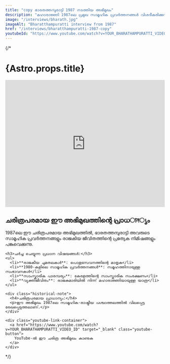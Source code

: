 ```yaml
---
title: "copy ഭാരതത്തമ്പുരാട്ടി 1987 നടത്തിയ അഭിമുഖം"
description: "മഹാരാജ്ഞി 1987ലെ പ്രമുഖ സാമൂഹിക പ്രവർത്തനങ്ങൾ വിശദീകരിക്കുന്നു..."
image: "/interviews/bharath.jpg"
imageAlt: "Bharatthampuratti interview from 1987"
href: "/interviews/bharatthampuratti-1987-copy"
youtubeId: "https://www.youtube.com/watch?v=YOUR_BHARATHAMPURATTI_VIDEO_ID"
---
```


<script>
  {/* Optional: Redirect to YouTube */}
  {/* window.location.href = `https://youtube.com/watch?v=${Astro.props.youtubeId}`; */}
</script>

{/* <div class="interview-container">
  <div class="video-wrapper">
    <h1 class="interview-title">{Astro.props.title}</h1>
    <div class="video-container">
      <iframe 
        width="100%" 
        height="400" 
        src="https://www.youtube.com/embed/YOUR_BHARATHAMPURATTI_VIDEO_ID"
        title={Astro.props.title}
        frameborder="0" 
        allow="accelerometer; autoplay; clipboard-write; encrypted-media; gyroscope; picture-in-picture" 
        allowfullscreen>
      </iframe>
    </div>
  </div>

  <div class="interview-content">
    <h2>ചരിത്രപരമായ ഈ അഭിമുഖത്തിന്റെ പ്രാധান്യം</h2>
    <p>1987ലെ ഈ ചരിത്രപരമായ അഭിമുഖത്തിൽ, ഭാരതത്തമ്പുരാട്ടി അവരുടെ സാമൂഹിക പ്രവർത്തനങ്ങളും രാജകീയ ജീവിതത്തിന്റെ പ്രത്യേക നിമിഷങ്ങളും പങ്കുവെക്കുന്നു.</p>
    
    <h3>ചർച്ച ചെയ്യുന്ന പ്രധാന വിഷയങ്ങൾ:</h3>
    <ul>
      <li>**രാജകീയ ചുമതലകൾ**: പൊതുസേവനത്തിന്റെ മാതൃക</li>
      <li>**1980-കളിലെ സാമൂഹിക പ്രവർത്തനങ്ങൾ**: സമൂഹത്തിനായുള്ള സംഭാവനകൾ</li>
      <li>**സാംസ്കാരിക പാരമ്പര്യം**: കേരളത്തിന്റെ സാംസ്കാരിക സംരക്ഷണം</li>
      <li>**വ്യക്തിജീവിതം**: രാജകുമാരിയിൽ നിന്ന് മഹാരാജ്ഞിയായുള്ള യാത്ര</li>
    </ul>

    <div class="historical-note">
      <h4>ചരിത്രപരമായ പ്രാധാന്യം:</h4>
      <p>ഈ അഭിമുഖം 1987ലെ സാമൂഹിക-രാഷ്ട്രീയ പശ്ചാത്തലത്തിൽ വിലപ്പെട്ട രേഖപ്പെടുത്തലാണ്.</p>
    </div>

    <div class="youtube-link-container">
      <a href="https://www.youtube.com/watch?v=YOUR_BHARATHAMPURATTI_VIDEO_ID" target="_blank" class="youtube-button">
        YouTube-ൽ ഈ ചരിത്ര അഭിമുഖം കാണുക
      </a>
    </div>
  </div>
</div> */}


